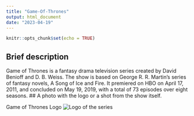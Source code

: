 ```yaml
---
title: "Game-Of-Thrones"
output: html_document
date: "2023-04-19"
---
```


```r
knitr::opts_chunk$set(echo = TRUE)
```

## Brief description 
Game of Thrones is a fantasy drama television series created by David Benioff and D. B. Weiss. The show is based on George R. R. Martin's series of fantasy novels, A Song of Ice and Fire. It premiered on HBO on April 17, 2011, and concluded on May 19, 2019, with a total of 73 episodes over eight seasons.
## A photo with the logo or a shot from the show itself.


Game of Thrones Logo
![**Logo of the series**](R.jpg)
